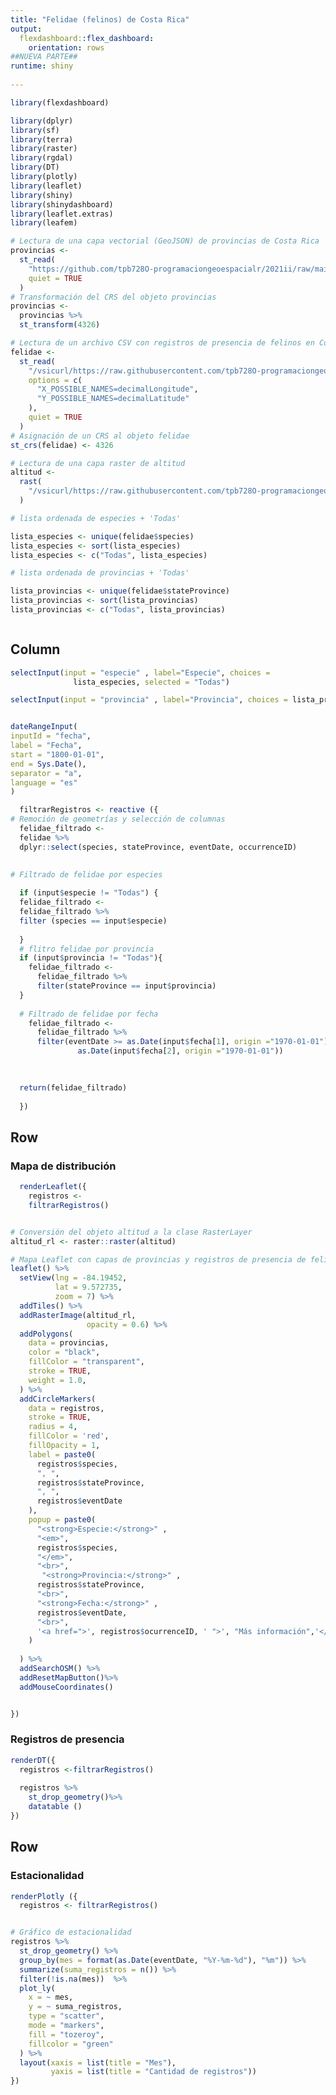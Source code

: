 ```yaml
---
title: "Felidae (felinos) de Costa Rica"
output: 
  flexdashboard::flex_dashboard:
    orientation: rows
##NUEVA PARTE##
runtime: shiny
    
---
```


```r
library(flexdashboard)
```

```r
library(dplyr)
library(sf)
library(terra)
library(raster)
library(rgdal)
library(DT)
library(plotly)
library(leaflet)
library(shiny)
library(shinydashboard)
library(leaflet.extras)
library(leafem)
```

```r
# Lectura de una capa vectorial (GeoJSON) de provincias de Costa Rica
provincias <-
  st_read(
    "https://github.com/tpb728O-programaciongeoespacialr/2021ii/raw/main/datos/ign/delimitacion-territorial-administrativa/provincias-simplificadas_100m.geojson",
    quiet = TRUE
  )
# Transformación del CRS del objeto provincias
provincias <-
  provincias %>%
  st_transform(4326)

# Lectura de un archivo CSV con registros de presencia de felinos en Costa Rica
felidae <-
  st_read(
    "/vsicurl/https://raw.githubusercontent.com/tpb728O-programaciongeoespacialr/2021ii/main/datos/gbif/felidae.csv",
    options = c(
      "X_POSSIBLE_NAMES=decimalLongitude",
      "Y_POSSIBLE_NAMES=decimalLatitude"
    ),
    quiet = TRUE
  )
# Asignación de un CRS al objeto felidae
st_crs(felidae) <- 4326

# Lectura de una capa raster de altitud
altitud <-
  rast(
    "/vsicurl/https://raw.githubusercontent.com/tpb728O-programaciongeoespacialr/2021ii/master/datos/worldclim/altitud.tif"
  )

# lista ordenada de especies + 'Todas' 

lista_especies <- unique(felidae$species)
lista_especies <- sort(lista_especies)
lista_especies <- c("Todas", lista_especies)

# lista ordenada de provincias + 'Todas' 

lista_provincias <- unique(felidae$stateProvince)
lista_provincias <- sort(lista_provincias)
lista_provincias <- c("Todas", lista_provincias)



```
Column {.sidebar}
-----------------------------------------------------------------------
```r
selectInput(input = "especie" , label="Especie", choices =
              lista_especies, selected = "Todas")

selectInput(input = "provincia" , label="Provincia", choices = lista_provincias, selected = "Todas")


dateRangeInput(
inputId = "fecha", 
label = "Fecha", 
start = "1800-01-01", 
end = Sys.Date(), 
separator = "a", 
language = "es"
)

  filtrarRegistros <- reactive ({
# Remoción de geometrías y selección de columnas
  felidae_filtrado <- 
  felidae %>%
  dplyr::select(species, stateProvince, eventDate, occurrenceID)
  
  
# Filtrado de felidae por especies

  if (input$especie != "Todas") {
  felidae_filtrado <-
  felidae_filtrado %>%
  filter (species == input$especie)
 
  }
  # flitro felidae por provincia
  if (input$provincia != "Todas"){
    felidae_filtrado <-
      felidae_filtrado %>%
      filter(stateProvince == input$provincia)
  }
  
  # Filtrado de felidae por fecha
    felidae_filtrado <-
      felidae_filtrado %>%
      filter(eventDate >= as.Date(input$fecha[1], origin ="1970-01-01") & eventDate <=
               as.Date(input$fecha[2], origin ="1970-01-01"))
 

  
  return(felidae_filtrado)
  
  })

```



Row
-----------------------------------------------------------------------

### Mapa de distribución

```r

  renderLeaflet({
    registros <-
    filtrarRegistros()


# Conversión del objeto altitud a la clase RasterLayer
altitud_rl <- raster::raster(altitud)

# Mapa Leaflet con capas de provincias y registros de presencia de felinos
leaflet() %>%
  setView(lng = -84.19452,
          lat = 9.572735,
          zoom = 7) %>%
  addTiles() %>%
  addRasterImage(altitud_rl,
                 opacity = 0.6) %>%
  addPolygons(
    data = provincias,
    color = "black",
    fillColor = "transparent",
    stroke = TRUE,
    weight = 1.0,
  ) %>%
  addCircleMarkers(
    data = registros,
    stroke = TRUE,
    radius = 4,
    fillColor = 'red',
    fillOpacity = 1,
    label = paste0(
      registros$species,
      ", ",
      registros$stateProvince,
      ", ",
      registros$eventDate
    ),
    popup = paste0(
      "<strong>Especie:</strong>" , 
      "<em>",
      registros$species,
      "</em>",
      "<br>",
       "<strong>Provincia:</strong>" ,
      registros$stateProvince,
      "<br>",
      "<strong>Fecha:</strong>" ,
      registros$eventDate,
      "<br>",
      '<a href=">', registros$ocurrenceID, ' ">', "Más información",'</a>'
    )
    
  ) %>%
  addSearchOSM() %>%
  addResetMapButton()%>%
  addMouseCoordinates()


})

```

### Registros de presencia

```r
renderDT({
  registros <-filtrarRegistros()
  
  registros %>%
    st_drop_geometry()%>%
    datatable ()
})


```

Row
-----------------------------------------------------------------------

### Estacionalidad

```r
renderPlotly ({
  registros <- filtrarRegistros()


# Gráfico de estacionalidad
registros %>%
  st_drop_geometry() %>%
  group_by(mes = format(as.Date(eventDate, "%Y-%m-%d"), "%m")) %>%
  summarize(suma_registros = n()) %>%
  filter(!is.na(mes))  %>%
  plot_ly(
    x = ~ mes,
    y = ~ suma_registros,
    type = "scatter",
    mode = "markers",
    fill = "tozeroy",
    fillcolor = "green"
  ) %>%
  layout(xaxis = list(title = "Mes"),
         yaxis = list(title = "Cantidad de registros"))
})
```